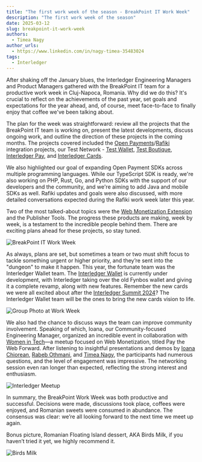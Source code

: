 ```yaml
---
title: "The first work week of the season - BreakPoint IT Work Week"
description: "The first work week of the season"
date: 2025-03-12
slug: breakpoint-it-work-week
authors:
  - Timea Nagy
author_urls:
  - https://www.linkedin.com/in/nagy-timea-35483024
tags:
  - Interledger
---
```


After shaking off the January blues, the Interledger Engineering Managers and Product Managers gathered with the BreakPoint IT team for a productive work week in Cluj-Napoca, Romania.
Why did we do this? It's crucial to reflect on the achievements of the past year, set goals and expectations for the year ahead, and, of course, meet face-to-face to finally enjoy that coffee we've been talking about.

The plan for the week was straightforward: review all the projects that the BreakPoint IT team is working on, present the latest developments, discuss ongoing work, and outline the direction of these projects in the coming months.
The projects covered included the [Open Payments](https://openpayments.dev/)/[Rafiki](https://rafiki.dev/) integration projects, our Test Network - [Test Wallet](https://wallet.interledger-test.dev/), [Test Boutique](https://boutique.interledger-test.dev/), [Interledger Pay](https://interledgerpay.com/), and [Interledger Cards](https://wallet.interledger.cards/).

We also highlighted our goal of expanding Open Payment SDKs across multiple programming languages. While our TypeScript SDK is ready, we're also working on PHP, Rust, Go, and Python SDKs with the support of our developers and the community, and we're aiming to add Java and mobile SDKs as well.
Rafiki updates and goals were also discussed, with more detailed conversations expected during the Rafiki work week later this year.

Two of the most talked-about topics were the [Web Monetization Extension](https://webmonetization.org/) and the Publisher Tools.
The progress these products are making, week by week, is a testament to the incredible people behind them. There are exciting plans ahead for these projects, so stay tuned.

![BreakPoint IT Work Week](/developers/img/blog/2025-03-12/bp-ww.png)

As always, plans are set, but sometimes a team or two must shift focus to tackle something urgent or higher priority, and they’re sent into the "dungeon" to make it happen.
This year, the fortunate team was the Interledger Wallet team. The [Interledger Wallet](https://interledger.app/) is currently under development, with Interledger taking over the old Fynbos wallet and giving it a complete revamp, along with new features.
Remember the new cards we were all excited about after the [Interledger Summit 2024](https://interledger.org/summit)?
The Interledger Wallet team will be the ones to bring the new cards vision to life.

![Group Photo at Work Week](/developers/img/blog/2025-03-12/bp-ww-group.png)

We also had the chance to discuss ways the team can improve community involvement.
Speaking of which, Ioana, our Community-focused Engineering Manager, organized an incredible event in collaboration with [Women in Tech](https://www.womenintechcluj.com/)—a meetup focused on Web Monetization, titled Pay the Web Forward.
After listening to insightful presentations and demos by [Ioana Chiorean](https://interledger.org/team/ioana-chiorean), [Rabeb Othmani](https://interledger.org/team/rabeb-othmani), and [Timea Nagy](https://interledger.org/team/timea-nagy), the participants had numerous questions, and the level of engagement was impressive.
The networking session even ran longer than expected, reflecting the strong interest and enthusiasm.

![Interledger Meetup](/developers/img/blog/2025-03-12/bp-ww-wt.png)

In summary, the BreakPoint Work Week was both productive and successful. Decisions were made, discussions took place, coffees were enjoyed, and Romanian sweets were consumed in abundance.
The consensus was clear: we’re all looking forward to the next time we meet up again.

Bonus picture, Romanian Floating Island dessert, AKA Birds Milk, if you haven’t tried it yet, we highly recommend it.

![Birds Milk](/developers/img/blog/2025-03-12/bp-ww-bm.png)
